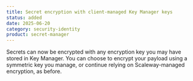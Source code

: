 ```yaml
---
title: Secret encryption with client-managed Key Manager keys
status: added
date: 2025-06-20
category: security-identity
product: secret-manager
---
```


Secrets can now be encrypted with any encryption key you may have stored in Key Manager. 
You can choose to encrypt your payload using a symmetric key you manage, or continue relying on Scaleway-managed encryption, as before.
